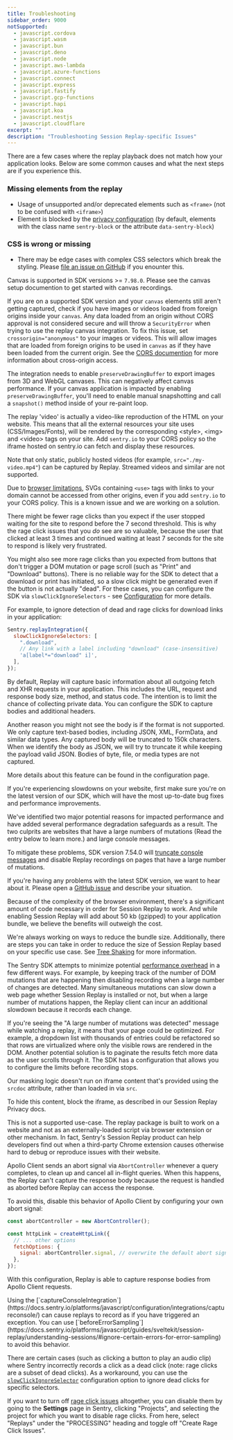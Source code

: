 ```yaml
---
title: Troubleshooting
sidebar_order: 9000
notSupported:
  - javascript.cordova
  - javascript.wasm
  - javascript.bun
  - javascript.deno
  - javascript.node
  - javascript.aws-lambda
  - javascript.azure-functions
  - javascript.connect
  - javascript.express
  - javascript.fastify
  - javascript.gcp-functions
  - javascript.hapi
  - javascript.koa
  - javascript.nestjs
  - javascript.cloudflare
excerpt: ""
description: "Troubleshooting Session Replay-specific Issues"
---
```


<Expandable title="Replay does not match my application" permalink>

There are a few cases where the replay playback does not match how your application looks. Below are some common causes and what the next steps are if you experience this.

### Missing elements from the replay

* Usage of unsupported and/or deprecated elements such as `<frame>` (not to be confused with `<iframe>`)
* Element is blocked by the [privacy configuration](/platforms/javascript/session-replay/privacy/#blocking) (by default, elements with the class name `sentry-block` or the attribute `data-sentry-block`)

### CSS is wrong or missing

* There may be edge cases with complex CSS selectors which break the styling. Please [file an issue on GitHub](https://github.com/getsentry/sentry-javascript/issues) if you enounter this.

</Expandable>

<Expandable title="My `canvas` elements aren't getting captured" permalink>

Canvas is supported in SDK versions >= `7.98.0`. Please see the <PlatformLink to="/session-replay/#canvas-recording">canvas setup documention</PlatformLink> to get started with canvas recordings.

If you are on a supported SDK version and your `canvas` elements still aren't getting captured, check if you have images or videos loaded from foreign origins inside your `canvas`. Any data loaded from an origin without CORS approval is not considered secure and will throw a `SecurityError` when trying to use the replay canvas integration. To fix this issue, set `crossorigin="anonymous"` to your images or videos. This will allow images that are loaded from foreign origins to be used in `canvas` as if they have been loaded from the current origin. See the [CORS documention](https://developer.mozilla.org/en-US/docs/Web/HTML/CORS_enabled_image#security_and_tainted_canvases) for more information about cross-origin access.

</Expandable>

<Expandable title="Replay is slowing down my `canvas`" permalink>

The integration needs to enable `preserveDrawingBuffer` to export images from 3D and WebGL canvases. This can negatively affect canvas performance. If your canvas application is impacted by enabling `preserveDrawingBuffer`, you'll need to <PlatformLink to="/session-replay/#canvas-recording-performance">enable manual snapshotting</PlatformLink> and call a `snapshot()` method inside of your re-paint loop.

</Expandable>

<Expandable title="My custom CSS/images/fonts/media aren't appearing when I view the Replay" permalink>

The replay 'video' is actually a video-like reproduction of the HTML on your website. This means that all the external resources your site uses (CSS/Images/Fonts), will be rendered by the corresponding &lt;style&gt;, &lt;img&gt; and &lt;video&gt; tags on your site. Add `sentry.io` to your CORS policy so the iframe hosted on sentry.io can fetch and display these resources.

Note that only static, publicly hosted videos (for example, `src="./my-video.mp4"`) can be captured by Replay. Streamed videos and similar are not supported.

<Alert>

Due to [browser limitations](https://developer.mozilla.org/en-US/docs/Web/SVG/Element/use), SVGs containing `<use>` tags with links to your domain cannot be accessed from other origins, even if you add `sentry.io` to your CORS policy. This is a known issue and we are working on a solution.

</Alert>
</Expandable>

<Expandable title="Why am I seeing too many or too few rage clicks?" permalink>

There might be fewer rage clicks than you expect if the user stopped waiting for the site to respond before the 7 second threshold. This is why the rage click issues that you _do_ see are so valuable, because the user that clicked at least 3 times and continued waiting at least 7 seconds for the site to respond is likely very frustrated.

You might also see more rage clicks than you expected from buttons that don't trigger a DOM mutation or page scroll (such as "Print" and "Download" buttons). There is no reliable way for the SDK to detect that a download or print has initiated, so a slow click might be generated even if the button is not actually "dead". For these cases, you can configure the SDK via `slowClickIgnoreSelectors` - see [Configuration](/platforms/javascript/session-replay/configuration/) for more details.

For example, to ignore detection of dead and rage clicks for download links in your application:

```javascript
Sentry.replayIntegration({
  slowClickIgnoreSelectors: [
    ".download",
    // Any link with a label including "download" (case-insensitive)
    'a[label*="download" i]',
  ],
});
```

</Expandable>

<Expandable title="Why can't I see the full HTTP request body or all the headers?" permalink>

By default, Replay will capture basic information about all outgoing fetch and XHR requests in your application. This includes the URL, request and response body size, method, and status code.
The intention is to limit the chance of collecting private data. You can <PlatformLink to="/session-replay/configuration/">configure the SDK to capture bodies and additional headers</PlatformLink>.

Another reason you might not see the body is if the format is not supported. We only capture text-based bodies, including JSON, XML, FormData, and similar data types. Any captured body will be truncated to 150k characters. When we identify the body as JSON, we will try to truncate it while keeping the payload valid JSON. Bodies of byte, file, or media types are not captured.

More details about this feature can be found in the <PlatformLink to="/session-replay/configuration/">configuration page</PlatformLink>.

</Expandable>

<Expandable title="The SDK is slowing down my website." permalink>

If you're experiencing slowdowns on your website, first make sure you're on the latest version of our SDK, which will have the most up-to-date bug fixes and performance improvements.

We've identified two major potential reasons for impacted performance and have added several performance degradation safeguards as a result. The two culprits are websites that have a large numbers of mutations (Read the entry below to learn more.) and large console messages.

To mitigate these problems, SDK version 7.54.0 will [truncate console messages](https://github.com/getsentry/sentry-javascript/pull/7917) and disable Replay recordings on pages that have a large number of mutations.

If you're having any problems with the latest SDK version, we want to hear about it. Please open a [GitHub issue](https://github.com/getsentry/sentry-javascript/issues/new?assignees=&labels=Type%3A+Bug&projects=&template=bug.yml) and describe your situation.

</Expandable>

<Expandable title="Using Session Replay increases the bundle size of my application." permalink>

Because of the complexity of the browser environment, there's a significant amount of code necessary in order for Session Replay to work. And while enabling Session Replay will add about 50 kb (gzipped) to your application bundle, we believe the benefits will outweigh the cost.

We're always working on ways to reduce the bundle size. Additionally, there are steps you can take in order to reduce the size of Session Replay based on your specific use case. See [Tree Shaking](../../configuration/tree-shaking/) for more information.

</Expandable>

<Expandable title='I see the message: "A large number of mutations was detected (N). This can slow down the Replay SDK and impact your customers."' permalink>

The Sentry SDK attempts to minimize potential [performance overhead](/product/explore/session-replay/performance-overhead/#how-is-session-replay-optimized) in a few different ways. For example, by keeping track of the number of DOM mutations that are happening then disabling recording when a large number of changes are detected. Many simultaneous mutations can slow down a web page whether Session Replay is installed or not, but when a large number of mutations happen, the Replay client can incur an additional slowdown because it records each change.

If you're seeing the "A large number of mutations was detected" message while watching a replay, it means that your page could be optimized. For example, a dropdown list with thousands of entries could be refactored so that rows are virtualized where only the visible rows are rendered in the DOM. Another potential solution is to paginate the results fetch more data as the user scrolls through it. The SDK has a <PlatformLink to="/session-replay/configuration/#mutation-limits">configuration</PlatformLink> that allows you to configure the limits before recording stops.

</Expandable>

<Expandable title="Text in the iframe isn't masked" permalink>

Our masking logic doesn't run on iframe content that's provided using the `srcdoc` attribute, rather than loaded in via `src`.

To hide this content, block the iframe, as described in our Session Replay <PlatformLink to="/session-replay/privacy/#blocking">Privacy</PlatformLink> docs.

</Expandable>

<Expandable title="Replay on my browser extension doesn't work" permalink>

This is not a supported use-case. The replay package is built to work on a website and not as an externally-loaded script via browser extension or other mechanism. In fact, Sentry's Session Replay product can help developers find out when a third-party Chrome extension causes otherwise hard to debug or reproduce issues with their website.

</Expandable>

<Expandable title="Response data for Apollo GraphQL Client network requests is not captured" permalink>

Apollo Client sends an abort signal via `AbortController` whenever a query completes, to clean up and cancel all in-flight queries.
When this happens, the Replay can't capture the response body because the request is handled as aborted before Replay can access the response.

To avoid this, disable this behavior of Apollo Client by configuring your own abort signal:

```javascript
const abortController = new AbortController();

const httpLink = createHttpLink({
  // ... other options
  fetchOptions: {
    signal: abortController.signal, // overwrite the default abort signal
  },
});
```

With this configuration, Replay is able to capture response bodies from Apollo Client requests.

</Expandable>

<Expandable title="`console` calls are triggering replays to record" permalink>
  Using the
  [`captureConsoleIntegration`](https://docs.sentry.io/platforms/javascript/configuration/integrations/captureconsole/)
  can cause replays to record as if you have triggered an exception. You can use
  [`beforeErrorSampling`](https://docs.sentry.io/platforms/javascript/guides/sveltekit/session-replay/understanding-sessions/#ignore-certain-errors-for-error-sampling)
  to avoid this behavior.
</Expandable>

<Expandable title="Clicks are incorrectly resulting in a dead or rage click" permalink>

There are certain cases (such as clicking a button to play an audio clip) where Sentry incorrectly records a click as a dead click (note: rage clicks are a subset of dead clicks). As a workaround, you can use the [`slowClickIgnoreSelector`](/platforms/javascript/session-replay/configuration/#general-integration-configuration) configuration option to ignore dead clicks for specific selectors.

If you want to turn off [rage click issues](/product/issues/issue-details/replay-issues/) altogether, you can disable them by going to the **Settings** page in Sentry, clicking "Projects", and selecting the project for which you want to disable rage clicks. From here, select "Replays" under the "PROCESSING" heading and toggle off "Create Rage Click Issues".

</Expandable>
